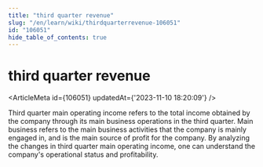 ```yaml
---
title: "third quarter revenue"
slug: "/en/learn/wiki/thirdquarterrevenue-106051"
id: "106051"
hide_table_of_contents: true
---
```



# third quarter revenue

<ArticleMeta id={106051} updatedAt={'2023-11-10 18:20:09'} />
<div className='border-solid border-b border-t-0 my-4 border-[var(--ifm-color-gray-300)]' />

Third quarter main operating income refers to the total income obtained by the company through its main business operations in the third quarter. Main business refers to the main business activities that the company is mainly engaged in, and is the main source of profit for the company. By analyzing the changes in third quarter main operating income, one can understand the company's operational status and profitability.
